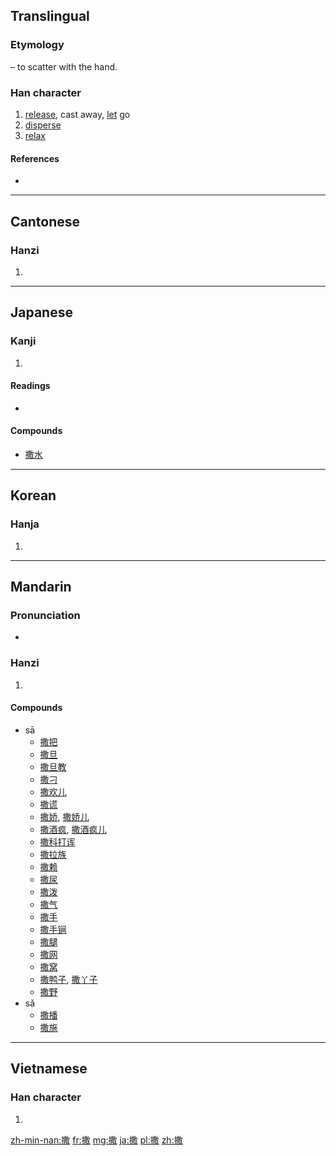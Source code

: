 {{also|撤}}
==Translingual==

===Etymology===
{{Han compound|手|alt1=扌|t1=hand|散|ls=psc|c1=s|c2=p}} – to scatter with the hand.

===Han character===
{{Han char|rn=64|rad=手|as=12|sn=15|four=5804<sub>0</sub>|canj=手廿月大 (QTBK)}}

# [[release]], cast away, [[let]] go
# [[disperse]]
# [[relax]]

====References====
* {{Han ref|kx=0454.070|dkj=12697|dj=0803.230|hdz=31953.090|uh=6492|ud=25746|bh=BCBB|bd=48315}}

----

==Cantonese==

===Hanzi===
{{yue-hanzi|jyut=|y=saat3}}

# {{defn|lang=yue|sort=手12}}

----

==Japanese==

===Kanji===
{{ja-kanji|grade=|rs=手12}}

# {{defn|lang=ja|sort=手12}}

====Readings====
* {{ja-readings|on=[[さん]] (san), [[さつ]] (satsu)|kun=[[まく]] (maku)}}

====Compounds====
* [[撒水]]

----

==Korean==

===Hanja===
{{ko-hanja|hangeul=살|eumhun=|rv=sal|mr=sal|y=sal}}

# {{defn|lang=ko|sort=手12}}

----

==Mandarin==

===Pronunciation===
* {{audio|Zh-sa.ogg|Audio}}

===Hanzi===
{{cmn-hanzi|pin=[[sā]] ([[sa1]]), [[sǎ]] ([[sa3]])|wg=sa<sup>1</sup>, sa<sup>3</sup>}}

# {{defn|lang=cmn|sort=手12}}

====Compounds====
* sā
** [[撒把]]
** [[撒旦]]
** [[撒旦教]]
** [[撒刁]]
** [[撒欢儿]]
** [[撒谎]]
** [[撒娇]], [[撒娇儿]]
** [[撒酒疯]], [[撒酒疯儿]]
** [[撒科打诨]]
** [[撒拉族]]
** [[撒赖]]
** [[撒尿]]
** [[撒泼]]
** [[撒气]]
** [[撒手]]
** [[撒手锏]]
** [[撒腿]]
** [[撒网]]
** [[撒窝]]
** [[撒鸭子]], [[撒丫子]]
** [[撒野]]
* sǎ
** [[撒播]]
** [[撒施]]

----

==Vietnamese==

===Han character===
{{vi-hantu|[[tát]], [[tản]], [[rát]]|rs=手12}}

# {{defn|lang=vi|sort=手12}}

[[zh-min-nan:撒]]
[[fr:撒]]
[[mg:撒]]
[[ja:撒]]
[[pl:撒]]
[[zh:撒]]
